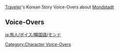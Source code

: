 {{Main|Traveler/Voice-Overs/Korean}}
[[Traveler]]'s Korean Story Voice-Overs about [[Mondstadt]]

==Voice-Overs==
{{VO/Traveler
|language            = ko
|character           = 여행자
|character1          = Aether
|character2          = Lumine
|name                = 여행자
|name1               = 아이테르
|name2               = 루미네
|name3               = 페이몬

|vo_01_01_title      = 풍차에 대해…
|vo_01_01_subtitle   = About the Windmills
|vo_01_01_waypoint   = in the [[City of Mondstadt]]
|vo_01_01_file_male  = VO_{language}{character1}_About the Windmills.ogg
|vo_01_01_file_female= VO_{language}{character2}_About the Windmills.ogg
|vo_01_01_tx         = '''{name3}:''' 몬드엔 풍차가 참 많은 것 같아<br><!--
                    -->'''({name}):''' 몬드성은 수평면 위에 세워진 도시니까, 풍차로 물을 끌어올려야 하기 때문이겠지<br><!--
                    -->'''{name3}:''' 정답! 몬드는 사계절 내내 바람이 불어서 수자원 공급도 엄청 안정적이라구<br><!--
                    -->'''{name3}:''' 그리고 풍차는 소위 「보이는 바람」이야, 풍경은 「들리는 바람」이고<br><!--
                    -->'''{name3}:''' 바람 신의 가호를 비는 마스코트라고 할 수 있어<br><!--
                    -->'''({name}):''' 아~ 페이몬처럼 마스코트였구나<br><!--
                    -->'''{name3}:''' 틀려! 풍차는 나무로 만든 거라 비상식량으로도 못써, 기껏해야 이를 가는 용도라구!<br><!--
                    -->'''({name}):''' 음…<br><!--
                    -->'''({name}):''' 그거 어떻게 받아쳐야 돼?

|vo_01_02_title      = 술집 사장에 대해…
|vo_01_02_subtitle   = About the Tavern Owner
|vo_01_02_waypoint   = in the [[City of Mondstadt]]
|vo_01_02_file_male  = VO_{language}{character1}_About the Tavern Owner.ogg
|vo_01_02_file_female= VO_{language}{character2}_About the Tavern Owner.ogg
|vo_01_02_tx         = '''({name}):''' 있잖아, 술집 사장님한테 팁을 좀 많이 주면 정보를 슬쩍 알려준대<br><!--
                    -->'''{name3}:''' 「천사의 몫」 말하는 거야? 근데 다이루크 어르신은 돈이 엄청 많아 보이던데<br><!--
                    -->'''{name3}:''' 팁을 얼마나 줘야 사장님이 「많다고」 생각할까?<br><!--
                    -->'''({name}):''' 어… 아무래도 내가 헷갈렸나봐<br><!--
                    -->'''({name}):''' 이 소문은 다른 세계에서 들은 걸지도 모르겠다…<br><!--
                    -->'''{name3}:''' 넌 정말 많은 세계에 가봤나 보네

|vo_01_03_title      = 시드르 호수에 대해…
|vo_01_03_subtitle   = About [[Cider Lake]]
|vo_01_03_waypoint   = in the [[City of Mondstadt]]
|vo_01_03_file_male  = VO_{language}{character1}_About Cider Lake.ogg
|vo_01_03_file_female= VO_{language}{character2}_About Cider Lake.ogg
|vo_01_03_tx         = '''{name3}:''' 시드르 호수는 1년 내내 얼어붙지 않아<br><!--
                    -->'''{name3}:''' 몬드 최고의 사과주는 오직 이 호수의 물로만 빚을 수 있지<br><!--
                    -->'''{name3}:''' 호숫물이 엄청 달고 맛있어! 순식간에 두 병도 마실 수 있다구<br><!--
                    -->'''({name}):''' 대단하네<br><!--
                    -->'''{name3}:''' 후훗<br><!--
                    -->'''({name}):''' 페이몬의 작은 체구에 물이 그렇게 많이 들어갔는데…<br><!--
                    -->'''({name}):''' 그런데도 바람 슬라임처럼 터지지 않는다니<br><!--
                    -->'''{name3}:''' 후후, 맛있는 걸 마시는 배는 따로 있지롱<br><!--
                    -->'''({name}):''' 음… 역시 세상은 참 넓구나. 시간을 들여 고민해 봐야 할 것들이 아직 많아…

|vo_01_04_title      = 금서 구역의 책에 대해…
|vo_01_04_subtitle   = About the Library's Restricted Section
|vo_01_04_quest      = Troublesome Work
|vo_01_04_file_male  = VO_{language}{character1}_About the Library's Restricted Section.ogg
|vo_01_04_file_female= VO_{language}{character2}_About the Library's Restricted Section.ogg
|vo_01_04_tx         = '''({name}):''' 리사 씨가 말한 「금서 구역」의 책들 말이야…<br><!--
                    -->'''({name}):''' 대체 어떤 책인지 궁금하지 않아?<br><!--
                    -->'''({name}):''' 설마…<br><!--
                    -->'''({name}):''' 아이들이 봐선 안 되는 책이라도 있는 건가?<br><!--
                    -->'''{name3}:''' 뭐? 《멧돼지 공주》도 금서 구역에 없었는데!<br><!--
                    -->'''{name3}:''' 그것보다 아이들이 더 봐선 안 되는 책이 있단 말이야? 페이몬 궁금해졌어!

|vo_01_05_title      = 노력과 보답에 대해…
|vo_01_05_subtitle   = About Effort and Reward
|vo_01_05_quest      = For a Tomorrow Without Tears
|vo_01_05_file_male  = VO_{language}{character1}_About Effort and Reward.ogg
|vo_01_05_file_female= VO_{language}{character2}_About Effort and Reward.ogg
|vo_01_05_tx         = '''{name3}:''' 몬드에선 열심히 일한다고 항상 보답을 받는 건 아닌가 봐<br><!--
                    -->'''({name}):''' 어째서?<br><!--
                    -->'''{name3}:''' 페보니우스 기사단의 호프만 씨를 봐. 매일 자기 일에 최선을 다하는데…<br><!--
                    -->'''{name3}:''' 늘 한가로워 보이는 케이아가 호프만 씨 상사잖아<br><!--
                    -->'''({name}):''' 음… 그렇지만 가장 고생하는 진 씨는 단장 대행이 됐는걸?<br><!--
                    -->'''{name3}:''' 지, 지위로만 따지자면…<br><!--
                    -->'''{name3}:''' 가장 게으른 벤티가 몬드성의 신이잖아!

|vo_01_06_title      = 고트 호텔에 대해…
|vo_01_06_subtitle   = About the [[Goth Grand Hotel]]
|vo_01_06_waypoint   = in the [[City of Mondstadt]]
|vo_01_06_file_male  = VO_{language}{character1}_About the Goth Grand Hotel.ogg
|vo_01_06_file_female= VO_{language}{character2}_About the Goth Grand Hotel.ogg
|vo_01_06_tx         = '''({name}):''' 고트 호텔에 한 번 묵어보고 싶다…<br><!--
                    -->'''{name3}:''' 나도!<br><!--
                    -->'''{name3}:''' 분명 방이 엄청 크고 깨끗하겠지?<br><!--
                    -->'''({name}):''' 근데 고트 아저씨한테 듣기론 우인단이 묵은 뒤부터 이상한 문제들이 발생하고 있다고 해<br><!--
                    -->'''({name}):''' 번개 치친 술사가 데리고 들어간 치친이 정전기 때문에 먼지를 너무 빨아들여서 엄청 많이 죽었대…<br><!--
                    -->'''({name}):''' 그리고 안개꽃 가루랑 후추를 헷갈렸다든가…<br><!--
                    -->'''({name}):''' 「채무 처리인」이 상대방이 빌린 술값 때문에 싸움까지 했다잖아<br><!--
                    -->'''{name3}:''' …고트 호텔 파이팅!

|vo_01_07_title      = 바람의 흐름에 대해…
|vo_01_07_subtitle   = About the Way the Wind Blows
|vo_01_07_quest      = For a Tomorrow Without Tears
|vo_01_07_file_male  = VO_{language}{character1}_About the Way the Wind Blows.ogg
|vo_01_07_file_female= VO_{language}{character2}_About the Way the Wind Blows.ogg
|vo_01_07_tx         = '''({name}):''' 몬드는 바람의 나라라고 하잖아<br><!--
                    -->'''({name}):''' 근데 아직 이 계절의 바람이 어디서 불어오는 건지 모르겠어<br><!--
                    -->'''{name3}:''' 가서 벤티한테 물어보자<br><!--
                    -->'''({name}):''' 벤티라면 분명 「에헷」 이러면서 대충 넘어갈 게 뻔해…<br><!--
                    -->'''{name3}:''' 그건 그래. 바람의 신이라고 해봤자 그냥 각설이일 뿐인데, 뭘 알겠어…

|vo_01_08_title      = 연금술에 대해…
|vo_01_08_subtitle   = About [[Alchemy]]
|vo_01_08_waypoint   = in the [[City of Mondstadt]]
|vo_01_08_file_male  = VO_{language}{character1}_About Alchemy.ogg
|vo_01_08_file_female= VO_{language}{character2}_About Alchemy.ogg
|vo_01_08_tx         = '''({name}):''' 몬드의 연금 테이블은 길거리에 공개돼 있구나<br><!--
                    -->'''{name3}:''' 맞아, 그게 왜?<br><!--
                    -->'''({name}):''' 전에 갔던 여러 세계에서 연금술은 모두 비밀리에 전해지는 거였거든<br><!--
                    -->'''({name}):''' 연금술이 일상이 된 걸 보면 마치 「위가 세 개인 사람」이 사는 세상을 보는 것 같달까…<br><!--
                    -->'''{name3}:''' 야! 위가 하나만 있는 게 더 이상하지!<br><!--
                    -->'''({name}):''' 음…<br><!--
                    -->'''({name}):''' 그거 진심이야?<br><!--
                    -->'''{name3}:''' 글쎄

|vo_01_09_title      = 티바트에 대해…
|vo_01_09_subtitle   = About [[Teyvat]]
|vo_01_09_quest      = The Outlander Who Caught the Wind
|vo_01_09_file_male  = VO_{language}{character1}_About Teyvat.ogg
|vo_01_09_file_female= VO_{language}{character2}_About Teyvat.ogg
|vo_01_09_tx         = '''({name}):''' 티바트 대륙의 낮과 밤은 엄청 짧은 것 같아<br><!--
                    -->'''({name}):''' 이곳의 밤하늘에도 별이 가득해. 근데 고향에서 봤던 거랑은 달라<br><!--
                    -->'''({name}):''' 티바트인들의 운명도 그들의 별자리와 관련 있는 걸까?<br><!--
                    -->'''{name3}:''' 응? 너도 「별을 읽을」 줄 아는 거야? 대박! 수메르인 외에 그런 지식을 아는 사람은 드물거든<br><!--
                    -->'''{name3}:''' 호기심이 발동했어! 빨리, 내 점 좀 봐줘!<br><!--
                    -->'''({name}):''' 음…<br><!--
                    -->'''({name}):''' 페이몬의 스카프에 있는 밤하늘엔… 별들과 바다의 빛이 흐르고 있어…<br><!--
                    -->'''({name}):''' 별의 궤적이 말하길, 앞으로… 7일 안에…<br><!--
                    -->'''{name3}:''' 7일 안에…?<br><!--
                    -->'''({name}):''' 좋은 일… 혹은 나쁜 일… 혹은 좋지도 않고 나쁘지도 않은 일이 일어날 수 있대…<br><!--
                    -->'''{name3}:''' …바위 슬라임처럼 매가리 없는 이 대답은 뭐야!

|vo_01_10_title      = 「자유」의 신에 대해…
|vo_01_10_subtitle   = About [[Barbatos|the God of Freedom]]
|vo_01_10_quest      = Song of the Dragon and Freedom
|vo_01_10_file_male  = VO_{language}{character1}_About the God of Freedom.ogg
|vo_01_10_file_female= VO_{language}{character2}_About the God of Freedom.ogg
|vo_01_10_tx         = '''({name}):''' 우리가 드발린을 구하고 몬드로 돌아오는 길에…<br><!--
                    -->'''({name}):''' 「7명의 집정관」 중 한 명을 처음으로 봤잖아. 그런 신이었구나…<br><!--
                    -->'''{name3}:''' 응? 우리 벤티를 안 지 엄청 오래되지 않았어?<br><!--
                    -->'''({name}):''' 그러니까… 바람의 신 바르바토스로서의 모습 말이야<br><!--
                    -->'''({name}):''' 음유시인의 몸속에 진짜 신이 숨어 있었다니<br><!--
                    -->'''({name}):''' 「자유의 신에게 명받은 자유도 진정한 자유라 할 수 있을까?」<br><!--
                    -->'''({name}):''' 벤티가 드발린에게 했던 질문의 답을 나도 생각하고 있어…

|vo_01_11_title      = 몬드의 지형에 대해…
|vo_01_11_subtitle   = About Mondstadt's Terrain
|vo_01_11_quest      = For a Tomorrow Without Tears
|vo_01_11_file_male  = VO_{language}{character1}_About Mondstadt's Terrain.ogg
|vo_01_11_file_female= VO_{language}{character2}_About Mondstadt's Terrain.ogg
|vo_01_11_tx         = '''{name3}:''' 몬드의 지형은 대부분 평지와 언덕으로 이루어져 있어<br><!--
                    -->'''{name3}:''' 바르바토스가 천지를 개조할 때 폭풍으로 가파른 절벽과 협만을 깎아서 그런 거래…<br><!--
                    -->'''({name}):''' 근데 빠트린 곳도 있는 것 같네<br><!--
                    -->'''{name3}:''' 음, 예를 들어 별을 따는 절벽?<br><!--
                    -->'''({name}):''' 맞아<br><!--
                    -->'''({name}):''' 이건 마치… 프라모델을 만들 때 노즐을 연마하지 않은 것과 같네<br><!--
                    -->'''{name3}:''' 노즐? 그게 뭐야?

|vo_01_12_title      = 베니 모험단에 대해…
|vo_01_12_subtitle   = About [[Benny's Adventure Team]]
|vo_01_12_waypoint   = in the [[City of Mondstadt]]
|vo_01_12_file_male  = VO_{language}{character1}_About Benny's Adventure Team.ogg
|vo_01_12_file_female= VO_{language}{character2}_About Benny's Adventure Team.ogg
|vo_01_12_tx         = '''{name3}:''' 「베니 모험단」이랑 같이 비경을 탐험하려면 꼭 준비를 단단히 해야 해<br><!--
                    -->'''{name3}:''' 비경은 엄청 위험하니까 출발하기 전에 물자랑 도구들을 검사하는 것도 잊지 말고<br><!--
                    -->'''{name3}:''' 비경 안에서 모험가 길드가 통계한 죽는 법만 해도 463가지가 있다고 들었어…<br><!--
                    -->'''{name3}:''' 베넷 때문에 네가 죽으면 나랑 베넷 모두 평생을 자책하면서 살 거야!<br><!--
                    -->'''({name}):''' …왜 나만 죽는 거야?<br><!--
                    -->'''{name3}:''' 응, 통계에 따르면 난 날 수 있어서 최소 322가지의 죽음을 피할 수 있거든!<br><!--
                    -->'''({name}):''' 갑자기 비경을 탐험하기 싫어지는데…

|vo_01_13_title      = 베넷에 대해…
|vo_01_13_subtitle   = About [[Bennett]]
|vo_01_13_waypoint   = in the [[City of Mondstadt]]
|vo_01_13_file_male  = VO_{language}{character1}_About Bennett.ogg
|vo_01_13_file_female= VO_{language}{character2}_About Bennett.ogg
|vo_01_13_tx         = '''({name}):''' 바바라 팬클럽의 회장인 엘버트 씨는…<br><!--
                    -->'''({name}):''' 성당에 가서 바바라를 한번 보려고 일부러 크고 작은 상처를 낸대<br><!--
                    -->'''{name3}:''' 페보니우스 기사단은 이런 녀석들을 중점적으로 지켜봐야 한다니까<br><!--
                    -->'''({name}):''' 근데 엘버트 씨는… 한 달 동안 베넷이 자신보다 바바라를 더 많이 만난다는 걸 깨달았대<br><!--
                    -->'''({name}):''' 상처를 내는 건 확실히 베넷이 타고났으니까…<br><!--
                    -->'''{name3}:''' 「바바라 귀찮게 하기」 대회야 뭐야!

|vo_01_14_title      = 아이돌에 대해…
|vo_01_14_subtitle   = About the [[Barbara|"Idol"]]
|vo_01_14_quest      = Song of the Dragon and Freedom
|vo_01_14_file_male  = VO_{language}{character1}_About the Idol.ogg
|vo_01_14_file_female= VO_{language}{character2}_About the Idol.ogg
|vo_01_14_tx         = '''{name3}:''' 바바라는 정말 인기가 많네<br><!--
                    -->'''({name}):''' 몬드의 아이돌이니까<br><!--
                    -->'''{name3}:''' 항상 궁금했던 건데… 「아이돌」이 대체 뭐야?<br><!--
                    -->'''({name}):''' 하나의 직업이야. 귀여우면 모두의 사랑을 받을 수 있고 모라도 많이 벌 수 있어<br><!--
                    -->'''{name3}:''' 마스코트랑 비슷하네<br><!--
                    -->'''({name}):''' 음… 그렇다고 할 수도 있지…

|vo_01_15_title      = 자매 관계에 대해…
|vo_01_15_subtitle   = About Being Sisters
|vo_01_15_quest      = The Outlander Who Caught the Wind
|vo_01_15_file_male  = VO_{language}{character1}_About Being Sisters.ogg
|vo_01_15_file_female= VO_{language}{character2}_About Being Sisters.ogg
|vo_01_15_tx         = '''({name}):''' 리사 씨랑 엠버는 자매 같아<br><!--
                    -->'''{name3}:''' 엥, 왜?<br><!--
                    -->'''({name}):''' 엠버는 리사 씨의 심부름을 자주 뛰잖아. 언니가 게으름 피우려고 동생한테 심부름을 시키는 건 아주 흔한 일이거든…<br><!--
                    -->'''({name}):''' 나랑 {{MC|동생은|오빠는}} 동갑이라 항상 가위바위보로 정하지만<br><!--
                    -->'''{name3}:''' 우와! 그럼 넌 내 동생이네!<br><!--
                    -->'''({name}):''' 어째서?<br><!--
                    -->'''{name3}:''' 난 날 수 있잖아. 실제로 「심부름을 뛰는 건」 너뿐이니까!<br><!--
                    -->'''({name}):''' 응?

|vo_01_16_title      = 케이아의 안대에 대해…
|vo_01_16_subtitle   = About [[Kaeya]]'s Eye Patch
|vo_01_16_quest      = The Outlander Who Caught the Wind
|vo_01_16_file_male  = VO_{language}{character1}_About Kaeya's Eye Patch.ogg
|vo_01_16_file_female= VO_{language}{character2}_About Kaeya's Eye Patch.ogg
|vo_01_16_tx         = '''({name}):''' 페이몬, 케이아 씨 안대 뒤쪽의 모습 본 적 있어?<br><!--
                    -->'''{name3}:''' 아니 없는데<br><!--
                    -->'''({name}):''' 그러고 보니 케이아 씨는 일 년 내내 안대를 끼고 다니는 것 같아…<br><!--
                    -->'''{name3}:''' 흠흠, 똑똑한 페이몬은 왜인지 알겠어!<br><!--
                    -->'''({name}):''' 응?<br><!--
                    -->'''{name3}:''' 분명 엄청난 비밀을 숨기려는 걸 거야!<br><!--
                    -->'''({name}):''' 엄청난 비밀?<br><!--
                    -->'''{name3}:''' 케이아는 주로 밖에서 많이 일하잖아<br><!--
                    -->'''{name3}:''' 그러니까 안대 밑의 피부는 분명 다른 곳보다 하얗겠지?<br><!--
                    -->'''({name}):''' 그럼 만약 안대를 벗는다면…<br><!--
                    -->'''{name3}:''' 분명 모두한테 놀림 받을 거야! 그리고 엄청 이상한 별명도 얻겠지!<br><!--
                    -->'''{name3}:''' 예를 들면&mdash;&mdash;「얼룩 고양이」!<br><!--
                    -->'''({name}):''' 음, 아직 안대를 벗지도 않았는데도 이상한 별명을 얻었네…

|vo_01_17_title      = 다이루크와 케이아에 대해…
|vo_01_17_subtitle   = About [[Kaeya]] and [[Diluc]]
|vo_01_17_quest      = Darknight Hero's Alibi
|vo_01_17_file_male  = VO_{language}{character1}_About Kaeya and Diluc.ogg
|vo_01_17_file_female= VO_{language}{character2}_About Kaeya and Diluc.ogg
|vo_01_17_tx         = '''{name3}:''' 이상해…<br><!--
                    -->'''({name}):''' 왜 그래?<br><!--
                    -->'''{name3}:''' 다이루크랑 케이아는 그렇게 비슷한데 왜 사이가 나쁜 걸까?<br><!--
                    -->'''({name}):''' 어디가 비슷한데?<br><!--
                    -->'''{name3}:''' 케이아는… 음흉한 술수를 대놓고 부리는 타입이고<br><!--
                    -->'''{name3}:''' 다이루크는… 정당한 일을 몰래 하는 타입이잖아<br><!--
                    -->'''{name3}:''' 어때 비슷하지?<br><!--
                    -->'''({name}):''' 도저히 어디가 비슷한 건지 모르겠는데

|vo_01_18_title      = 전투력 단위에 대해…
|vo_01_18_subtitle   = About Measuring Fighting Strength
|vo_01_18_quest      = True Treasure
|vo_01_18_file_male  = VO_{language}{character1}_About Measuring Fighting Strength.ogg
|vo_01_18_file_female= VO_{language}{character2}_About Measuring Fighting Strength.ogg
|vo_01_18_tx         = '''({name}):''' 만약 츄츄족 혼자서 멧돼지 3마리를 잡을 수 있다면…<br><!--
                    -->'''({name}):''' 진 단장님과 다이루크 어르신은 각각 츄츄족 몇 마리의 전투력을 가지고 있을까?<br><!--
                    -->'''{name3}:''' 몬드성에서 사람들이 말하는 걸 들어보면 진 단장이 제일 강하다는 걸 알 수 있어<br><!--
                    -->'''({name}):''' 근데 다이루크 씨가 먼저 공격한다면 진 단장님도 어쩔 수 없을 것 같은데<br><!--
                    -->'''{name3}:''' 진 단장이라면 분명 괜찮을 거야<br><!--
                    -->'''({name}):''' 불가능할걸<br><!--
                    -->'''{name3}:''' 진 단장의 원소폭발이 얼마나 센데!<br><!--
                    -->'''({name}):''' 하지만 그 「영역」은 오히려 다이루크 어르신을 더 강하게 만들어 주잖아<br><!--
                    -->'''{name3}:''' 진 단장은 신의 눈 없이도 다이루크 어르신을 이길 수 있어!<br><!--
                    -->'''({name}):''' 다이루크 어르신은 「초보자 대검」만으로도…<br><!--
                    -->'''{name3}:''' 휴…<br><!--
                    -->'''({name}):''' 음…<br><!--
                    -->'''({name}):''' 우리 진짜 유치하다<br><!--
                    -->'''({name}):''' 두 분 다 몬드를 위해 싸우는 사람들인데 서로 싸울 리가 없잖아<br><!--
                    -->'''{name3}:''' 그러니까 츄츄족으로 전투력을 측정해야지<br><!--
                    -->'''{name3}:''' 참고로 페이몬 5명이서 멧돼지 1마리를 상대할 수 있어

|vo_01_19_title      = 레이저에 대해…
|vo_01_19_subtitle   = About [[Razor]]
|vo_01_19_quest      = The Meaning of Lupical
|vo_01_19_file_male  = VO_{language}{character1}_About Razor.ogg
|vo_01_19_file_female= VO_{language}{character2}_About Razor.ogg
|vo_01_19_tx         = '''{name3}:''' ({name}), 붓이 뭔지 알아?<br><!--
                    -->'''({name}):''' 동물의 털로 만든 펜 아냐?<br><!--
                    -->'''{name3}:''' 정답이야! 좋은 붓은 리월 상인한테 비싸게 팔 수 있대!<br><!--
                    -->'''({name}):''' 그러니까 페이몬도 붓을 만들고 싶다고?<br><!--
                    -->'''{name3}:''' 응! 근데 야생 늑대들은 너무 사나우니까 레이저의 털을 뽑아서 만들자!<br><!--
                    -->'''{name3}:''' 레이저는 털이 보송보송하니까 분명 좋은 낭호필을 만들 수 있을 거야! 그럼 우린 부자가 되는 거라구!<br><!--
                    -->'''({name}):''' 그럼 붓에 전기가 들어 있어서 못 쓰지 않을까?<br><!--
                    -->'''({name}):''' 게다가 레이저는 늑대가 아니잖아, 낭호필은 늑대털로 만든 것도 아니고…<br><!--
                    -->'''{name3}:''' 뭐&mdash;&mdash;그럼 왜 낭호필이라고 부르는 거야!<br><!--
                    -->'''({name}):''' 시드르 호수에도 술이 없잖아<br><!--
                    -->'''{name3}:''' 아&mdash;&mdash;그건 그렇네!

|vo_01_20_title      = 클레에 대해…
|vo_01_20_subtitle   = About [[Klee]]
|vo_01_20_quest      = True Treasure
|vo_01_20_file_male  = VO_{language}{character1}_About Klee.ogg
|vo_01_20_file_female= VO_{language}{character2}_About Klee.ogg
|vo_01_20_tx         = '''{name3}:''' 클레는 참 재밌는 아이야<br><!--
                    -->'''{name3}:''' 기사단의 모두한테 사랑받고 있으니 기사단의 마스코트라고 해도 과언이 아니겠지<br><!--
                    -->'''({name}):''' 페이몬이랑 클레라… 누가 더 위일까?<br><!--
                    -->'''({name}):''' 아, 페이몬은 마스코트가 아니지, 페이몬은…<br><!--
                    -->'''{name3}:''' 흥! 딱 봐도 무슨 말인지 알겠네, 너무 많이 해서 하나도 재미없거든

|vo_01_21_title      = 전설 속의 만능 메이드에 대해…
|vo_01_21_subtitle   = About the "[[Noelle|Wondermaid]]"
|vo_01_21_waypoint   = in the [[City of Mondstadt]]
|vo_01_21_file_male  = VO_{language}{character1}_About the Wondermaid.ogg
|vo_01_21_file_female= VO_{language}{character2}_About the Wondermaid.ogg
|vo_01_21_tx         = '''{name3}:''' 생활 팁을 알려주는 시간이 왔지롱!<br><!--
                    -->'''({name}):''' 생활 팁?<br><!--
                    -->'''{name3}:''' 몬드에서 아무리 고쳐도 안 고쳐지고 아무리 씻어도 깨끗해지지 않는 게 있다면…<br><!--
                    -->'''{name3}:''' 스스로 해결할 수 없을 때, 하늘에 대고 이렇게 외쳐봐<br><!--
                    -->'''{name3}:''' 「노~~엘~~!」<br><!--
                    -->'''{name3}:''' 그럼 모든 고민거리가 해결될 거야!<br><!--
                    -->'''({name}):''' 이게 몬드 사람들의 생활 팁인가? 굉장해, 또 새로운 걸 배웠어…

|vo_01_22_title      = 피슬에 대해…
|vo_01_22_subtitle   = About [[Fischl]]
|vo_01_22_quest      = For a Tomorrow Without Tears
|vo_01_22_file_male  = VO_{language}{character1}_About Fischl.ogg
|vo_01_22_file_female= VO_{language}{character2}_About Fischl.ogg
|vo_01_22_tx         = '''{name3}:''' 피슬은 뭔가 좀 남다른 것 같아<br><!--
                    -->'''({name}):''' 어떤 점이?<br><!--
                    -->'''{name3}:''' 음… 예를 들면 말하는 까마귀랑 같이 다니는 거 말이야<br><!--
                    -->'''({name}):''' 내가 페이몬이랑 같이 다니는 거랑 비슷한 거 아냐?<br><!--
                    -->'''({name}):''' 그래도 오즈는 피슬의 통역이라도 돼주는데, 페이몬은… 음…<br><!--
                    -->'''{name3}:''' 뭐라고?! 난 까마귀보다 훨씬 더 대단하거든!<br><!--
                    -->'''({name}):''' 어떤 점이?<br><!--
                    -->'''{name3}:''' 어… 음… 나… 난 날개를 쓰지 않아도 날 수 있어!

|vo_01_23_title      = 애완동물에 대해…
|vo_01_23_subtitle   = About Pets
|vo_01_23_quest      = For a Tomorrow Without Tears
|vo_01_23_file_male  = VO_{language}{character1}_About Pets.ogg
|vo_01_23_file_female= VO_{language}{character2}_About Pets.ogg
|vo_01_23_tx         = '''({name}):''' 피슬은 자기를 「이세계의 손님」이라고 하잖아…<br><!--
                    -->'''({name}):''' 그 점은 나랑 같아, 게다가 둘 다 애완동물이 있고<br><!--
                    -->'''{name3}:''' 애완동물? 아니 틀려…<br><!--
                    -->'''({name}):''' 피슬의 까마귀 「오즈」는 생긴 것도 멋있고, 예의 바르지…<br><!--
                    -->'''({name}):''' 게다가 더 중요한 건 정찰도 하고 싸움도 잘해서 엄청 든든하다는 거야<br><!--
                    -->'''({name}):''' 피슬이랑 얘기해서 몇 주만 바꿔도 재밌을 것 같은데?<br><!--
                    -->'''{name3}:''' 내 의견은 묻지도 않는 거야?

|vo_01_24_title      = 비행에 대해…
|vo_01_24_subtitle   = About Flying
|vo_01_24_quest      = The Outlander Who Caught the Wind
|vo_01_24_file_male  = VO_{language}{character1}_About Flying.ogg
|vo_01_24_file_female= VO_{language}{character2}_About Flying.ogg
|vo_01_24_tx         = '''{name3}:''' ({name}), 페이몬이 비행하는 법을 알려줄게!<br><!--
                    -->'''{name3}:''' 간다~ 3, 2, 1!<br><!--
                    -->'''({name}):''' 어, 사라졌네<br><!--
                    -->'''({name}):''' 휴, 피곤하니까 일단 여기서 좀 쉬어야겠다…<br><!--
                    -->'''({name}):''' 내 마음만은 너랑 함께 날고 있다는 걸 알아줘… 응…

|vo_01_25_title      = 슬라임에 대해…
|vo_01_25_subtitle   = About [[Slimes]]
|vo_01_25_quest      = The Outlander Who Caught the Wind
|vo_01_25_file_male  = VO_{language}{character1}_About Slimes.ogg
|vo_01_25_file_female= VO_{language}{character2}_About Slimes.ogg
|vo_01_25_tx         = '''{name3}:''' ({name}), 네가 제일 좋아하는 슬라임은 뭐야?<br><!--
                    -->'''({name} - {name1}):''' 얼음 슬라임. 가까이 가면 냉기를 느낄 수 있으니까 여름에 필요할 거 같아.<br><!--
                    -->'''({name} - {name2}):''' 얼음 슬라임. 가까이 가면 냉기를 느낄 수 있으니까 여름에 필요할 거 같아.<br><!--
                    -->'''{name3}:''' 실용적인 관점으로 보다니, 역시 여행자야<br><!--
                    -->'''({name}):''' 페이몬은?<br><!--
                    -->'''{name3}:''' 난 다 좋아! 다 맛있잖아!<br><!--
                    -->'''({name}):''' 맛있다니…<br><!--
                    -->'''{name3}:''' 슬라임을 빙글빙글 쉐킷쉐킷 하면 「페이몬 특제 음료」 완성이야!<br><!--
                    -->'''({name}):''' 그, 그래…<br><!--
                    -->'''({name}):''' 그럼 페이몬을 비상식량 랭킹에서 아래로 한 순위 미뤄줄게<br><!--
                    -->'''{name3}:''' 그런 순위 안에 들고 싶지 않거든!

|vo_01_26_title      = 츄츄족에 대해…
|vo_01_26_subtitle   = About [[Hilichurls]]
|vo_01_26_quest      = The Outlander Who Caught the Wind
|vo_01_26_file_male  = VO_{language}{character1}_About Hilichurls.ogg
|vo_01_26_file_female= VO_{language}{character2}_About Hilichurls.ogg
|vo_01_26_tx         = '''({name}):''' 우리, 츄츄족을 너무 막 대하는 거 같지 않아?<br><!--
                    -->'''{name3}:''' 맞아… 우리 가끔 벌집을 한 번 쑤셔야만 직성이 풀리는 어린애 같다니까?<br><!--
                    -->'''({name}):''' 음… 정말 「한 번 쑤시기」만 한다고?

|vo_01_27_title      = 「잠만족」에 대해…
|vo_01_27_subtitle   = About the Sleepers
|vo_01_27_waypoint   = at [[Dadaupa Gorge]], [[Mondstadt]]
|vo_01_27_file_male  = VO_{language}{character1}_About the Sleepers.ogg
|vo_01_27_file_female= VO_{language}{character2}_About the Sleepers.ogg
|vo_01_27_tx         = '''({name}):''' 「잠만족」… 츄츄족 부족의 이름은 정말 이상해<br><!--
                    -->'''{name3}:''' 잠만족의 츄츄족은 남은 시간을 전부 잠자는 데 쓴대<br><!--
                    -->'''{name3}:''' 그 녀석들의 동물 가죽 침상은 엄청 푹신하다던데, 너 한번 써보고 싶지 않아?<br><!--
                    -->'''({name}):''' 페이몬은 안 써보고 싶어?<br><!--
                    -->'''{name3}:''' 난 하늘에 떠서 잘 수 있지롱! 공기는 제일 폭신한 침대니까! 헤헤헤, 부럽지?<br><!--
                    -->'''({name}):''' …살짝

|vo_01_28_title      = 「미티족」에 대해…
|vo_01_28_subtitle   = About the Meaties
|vo_01_28_waypoint   = at [[Dadaupa Gorge]], [[Mondstadt]]
|vo_01_28_file_male  = VO_{language}{character1}_About the Meaties.ogg
|vo_01_28_file_female= VO_{language}{character2}_About the Meaties.ogg
|vo_01_28_tx         = '''({name}):''' 「미티족」… 츄츄족 부족의 이름은 정말 이상해<br><!--
                    -->'''{name3}:''' 미티족의 츄츄족은 정기적으로 제사를 지내. 미티족의 제단은 엄청 장관이야<br><!--
                    -->'''({name}):''' 무슨 제사를 지내는 거야?<br><!--
                    -->'''{name3}:''' 「매일 고기를 먹게 해주세요」！ 최고의 소원이지?<br><!--
                    -->'''({name}):''' …예상했던 대로네

|vo_01_29_title      = 「검은 태양 부족」에 대해…
|vo_01_29_subtitle   = About the Eclipse Tribe
|vo_01_29_waypoint   = at [[Dadaupa Gorge]], [[Mondstadt]]
|vo_01_29_file_male  = VO_{language}{character1}_About the Eclipse Tribe.ogg
|vo_01_29_file_female= VO_{language}{character2}_About the Eclipse Tribe.ogg
|vo_01_29_tx         = '''({name}):''' 「검은 태양 부족」… 츄츄족에도 정상적인 부족 이름이 있긴 하구나<br><!--
                    -->'''{name3}:''' 「검은 태양 부족」의 츄츄족은 아주 신비로워<br><!--
                    -->'''{name3}:''' 그 부족의 츄츄족은 모두 「검은 태양 표식」이라 불리는 그림을 그릴 줄 알아<br><!--
                    -->'''{name3}:''' 근데 검은 태양 부족의 대샤먼만이 그 표식의 숨겨진 뜻을 알고 있대…<br><!--
                    -->'''({name}):''' 검은색… 태양…<br><!--
                    -->'''{name3}:''' 응? ({name}), 응? 방금 뭐라고 했어?<br><!--
                    -->'''({name}):''' 아, 오늘 저녁에 무슨 고기로 국을 끓일지 물어봤어<br><!--
                    -->'''{name3}:''' 갑자기 웬 고기? 네가 무슨 「미티족」 츄츄족이야?&mdash;&mdash;난 멧돼지 고기! 히힛!

|vo_01_30_title      = 보물에 대해…
|vo_01_30_subtitle   = About Riches
|vo_01_30_quest      = The Outlander Who Caught the Wind
|vo_01_30_file_male  = VO_{language}{character1}_About Riches.ogg
|vo_01_30_file_female= VO_{language}{character2}_About Riches.ogg
|vo_01_30_tx         = '''{name3}:''' 페이몬 몸이 안 좋아…<br><!--
                    -->'''({name}):''' 왜그래?<br><!--
                    -->'''{name3}:''' 내 손으로 보물상자를 못 연지 너무 오래됐어… 계속 이렇게 가다간…<br><!--
                    -->'''({name}):''' 이렇게 가다간 언젠가 1모라가 올려진 함정에 빠지겠지<br><!--
                    -->'''{name3}:''' 야&mdash;&mdash;페이몬은 날 수 있어서 그런 함정에 안 빠지거든

|vo_01_31_title      = 살이 찌는 것에 대해…
|vo_01_31_subtitle   = About Weight Gain
|vo_01_31_quest      = The Outlander Who Caught the Wind
|vo_01_31_file_male  = VO_{language}{character1}_About Weight Gain.ogg
|vo_01_31_file_female= VO_{language}{character2}_About Weight Gain.ogg
|vo_01_31_tx         = '''{name3}:''' 으아아아! 요즘 여행하면서 맛있는 걸 너무 많이 먹었어<br><!--
                    -->'''{name3}:''' 맛있는 것만 먹으면 여행의 피로가 전부 날아가!<br><!--
                    -->'''({name}):''' 음… 살쪄도 날 수 있는 거야?<br><!--
                    -->'''{name3}:''' 흥! 그럴리 없거든! 난 아무리 먹어도 살 안찌는 체질이거든!<br><!--
                    -->'''({name}):''' 음….<br><!--
                    -->'''{name3}:''' 그래서 맛있는 거 더 많이 먹을 거야!<br><!--
                    -->'''({name}):''' 먹어도 살이 안 찌면 비상식량으로선 탈락 아냐?<br><!--
                    -->'''{name3}:''' 야&mdash;&mdash;너 설마 다른 비상식량 가지고 있는 거 아냐?

|vo_01_32_title      = 고양이파와 강아지파에 대해…
|vo_01_32_subtitle   = About Cat People and Dog People
|vo_01_32_quest      = The Outlander Who Caught the Wind
|vo_01_32_file_male  = VO_{language}{character1}_About Cat People and Dog People.ogg
|vo_01_32_file_female= VO_{language}{character2}_About Cat People and Dog People.ogg
|vo_01_32_tx         = '''{name3}:''' 넌 고양이가 좋아 강아지가 좋아?<br><!--
                    -->'''({name}):''' 난 페이몬이 좋아!<br><!--
                    -->'''{name3}:''' 으앗! 그건 반칙이잖아…<br><!--
                    -->'''{name3}:''' 엥? 아니지! 페이몬은 애완동물이 아니거든!

|vo_01_33_title      = 가위바위보에 대해…
|vo_01_33_subtitle   = About Rock, Paper, Scissors
|vo_01_33_quest      = The Outlander Who Caught the Wind
|vo_01_33_file_male  = VO_{language}{character1}_About Rock, Paper, Scissors.ogg
|vo_01_33_file_female= VO_{language}{character2}_About Rock, Paper, Scissors.ogg
|vo_01_33_tx         = '''{name3}:''' 지금 당장 맛있는 걸 먹고 싶어! 근데 움직이기는 싫은데…<br><!--
                    -->'''({name}):''' 누가 가서 사올지 가위바위보로 정하는 건 어때?<br><!--
                    -->'''{name3}:''' 콜!<br><!--
                    -->'''({name}):''' 그럼, 가위바위보&mdash;&mdash;<br><!--
                    -->'''{name3}:''' 「초특급 울트라 페이몬 허리케인」!<br><!--
                    -->'''({name}):''' …엥?

|vo_01_34_title      = 쉬는 방식에 대해…
|vo_01_34_subtitle   = About Relaxing
|vo_01_34_quest      = The Outlander Who Caught the Wind
|vo_01_34_file_male  = VO_{language}{character1}_About Relaxing.ogg
|vo_01_34_file_female= VO_{language}{character2}_About Relaxing.ogg
|vo_01_34_tx         = '''{name3}:''' 요즘 너무 힘들어…뭐하면서 쉬는 게 좋을까?<br><!--
                    -->'''({name}):''' 잠자기?<br><!--
                    -->'''{name3}:''' 자는 건 재미없어. 다른 거!<br><!--
                    -->'''({name}):''' 독서?<br><!--
                    -->'''{name3}:''' 책 읽으면 현기증 난단 말이야! 다른 거!<br><!--
                    -->'''({name}):''' 친구랑 수다 떠는 건?<br><!--
                    -->'''{name3}:''' …음<br><!--
                    -->'''{name3}:''' 근데 우린 지금 머리 써야 되는 이야길 하고 있잖아<br><!--
                    -->'''{name3}:''' 머리를 안 쓰면 훨씬 더 편해지겠지<br><!--
                    -->'''({name}):''' 훗날 티바트 철학사에서 유명해질 「페이몬 페러독스」는 이렇게 탄생했다

|vo_01_35_title      = 돈을 숨기는 것에 대해…
|vo_01_35_subtitle   = About Saving Money
|vo_01_35_quest      = For a Tomorrow Without Tears
|vo_01_35_file_male  = VO_{language}{character1}_About Saving Money.ogg
|vo_01_35_file_female= VO_{language}{character2}_About Saving Money.ogg
|vo_01_35_tx         = '''{name3}:''' 「보물 사냥 족제비」의 가방 속에 모라가 잔뜩 숨겨져 있잖아!<br><!--
                    -->'''({name}):''' 응. 족제비는 태생적으로 반짝이는 물건을 수집하는 걸 좋아하니까<br><!--
                    -->'''{name3}:''' 최초의 「보물 사냥 족제비는 「보물 사냥단」 과 관련 있다던데…<br><!--
                    -->'''{name3}:''' 아! 그러고 보니 까마귀도 반짝이는 물건을 모으는 걸 좋아하잖아<br><!--
                    -->'''{name3}:''' 오즈도 피슬 몰래 모라를 가득 숨겨 놓은 건 아니겠지?<br><!--
                    -->'''({name}):''' 그렇다면 페이몬도…<br><!--
                    -->'''({name}):''' 페이몬…<br><!--
                    -->'''{name3}:''' 으아! 가까이 오지 마! 난 절대로 신발 밑에 모라를 숨기지 않았다구!

|vo_01_36_title      = 모험담에 대해…
|vo_01_36_subtitle   = About Adventure Stories
|vo_01_36_quest      = Song of the Dragon and Freedom
|vo_01_36_file_male  = VO_{language}{character1}_About Adventure Stories.ogg
|vo_01_36_file_female= VO_{language}{character2}_About Adventure Stories.ogg
|vo_01_36_tx         = '''({name}):''' 페이몬 《소녀 베라의 우울》 읽어본 적 있어?<br><!--
                    -->'''{name3}:''' 어디서 들어 본 것 같은데!<br><!--
                    -->'''({name}):''' 그 책 인기가 엄청 많아서 작가가 떼돈을 벌었데….<br><!--
                    -->'''{name3}:''' 에휴, 나도 모라 많이 벌고 싶다<br><!--
                    -->'''{name3}:''' 음… 결정했어! 나도 모험 스토리를 쓸 거야!<br><!--
                    -->'''({name}):''' 페이몬의 모험 스토리?<br><!--
                    -->'''{name3}:''' 맞아! 용감한 여행자가 마룡을 처치하고 세계를 구한….<br><!--
                    -->'''{name3}:''' 듬직한 동료와 함께 허니캐럿그릴 10인분을 먹어 치웠다는 이야기지!<br><!--
                    -->'''({name}):''' 10인분?<br><!--
                    -->'''{name3}:''' 응! 결말이 완벽해야 사람들이 읽으니까!<br><!--
                    -->'''{name3}:''' 좋았어! 제목은 《소녀 페이몬의 즐거움》이야.<br><!--
                    -->'''({name}):''' 응?

|vo_01_37_title      = 악몽에 대해…
|vo_01_37_subtitle   = About Nightmares
|vo_01_37_quest      = For a Tomorrow Without Tears
|vo_01_37_file_male  = VO_{language}{character1}_About Nightmares.ogg
|vo_01_37_file_female= VO_{language}{character2}_About Nightmares.ogg
|vo_01_37_tx         = '''{name3}:''' ({name}), 엄청 무시무시한 악몽 꿔본 적 있어?<br><!--
                    -->'''({name} - {name1}):''' 응, 내가 끝도 없는 어둠 속으로 떨어지는데….<br><!--
                    -->'''({name} - {name1}):''' 바람의 날개를 착용하지 않았던 꿈을 꾼 적 있어….<br><!--
                    -->'''({name} - {name2}):''' 응, 내가 끝없는 어둠 속으로 떨어지는데…<br><!--
                    -->'''({name} - {name2}):''' 바람의 날개를 착용하지 않았던 꿈을 꾼 적 있어…<br><!--
                    -->'''{name3}:''' 와….<br><!--
                    -->'''({name}):''' 그리고 여동생이 뒤도 돌아보지 않고 계속 앞으로 걸어가는데 내가 아무리 쫓아가도 따라잡지 못했던 꿈도 꾼 적 있어<br><!--
                    -->'''({name}):''' …여동생이 나보고 「너무 늦게 왔어」라고 말했어….<br><!--
                    -->'''{name3}:''' 어…<br><!--
                    -->'''{name3}:''' 나랑 다르네<br><!--
                    -->'''{name3}:''' 내가 꿨던 악몽 중에 가장 무서웠던 건 엄청 거대한 슬라임한테 잡아먹힌 꿈이야

|vo_01_38_title      = 「선령」에 대해…
|vo_01_38_subtitle   = About [[Seelie]]
|vo_01_38_quest      = The Outlander Who Caught the Wind
|vo_01_38_file_male  = VO_{language}{character1}_About Seelie.ogg
|vo_01_38_file_female= VO_{language}{character2}_About Seelie.ogg
|vo_01_38_tx         = '''({name}):''' 보물을 쫓는 「선령」은 어디서 온 걸까?<br><!--
                    -->'''{name3}:''' 땅속에서 나왔거나 나무 위에서 떨어진 거 아닐까?<br><!--
                    -->'''{name3}:''' 어디서 온 건진 모르겠지만 「선령」이 있으면 좋은 물건이 있다는 거지!<br><!--
                    -->'''({name}):''' 근데… 정작 선령이 보물을 만질 때 슬퍼 보이는 건 왜일까?<br><!--
                    -->'''{name3}:''' 응?<br><!--
                    -->'''({name}):''' 아무것도 아니야. 내가 착각했나 봐<br><!--
                    -->'''{name3}:''' 음…보관료는 안 받을 테니까, 보물상자가 필요 없으면 전부 페이몬한테 맡겨!

|vo_01_39_title      = 가장 인상 깊은 사람에 대해…
|vo_01_39_subtitle   = About Someone Unforgettable
|vo_01_39_quest      = The Outlander Who Caught the Wind
|vo_01_39_file_male  = VO_{language}{character1}_About Someone Unforgettable.ogg
|vo_01_39_file_female= VO_{language}{character2}_About Someone Unforgettable.ogg
|vo_01_39_tx         = '''{name3}:''' 최근 여행 중에 기억 나는 사람 있어?<br><!--
                    -->'''{name3}:''' 난 사라<br><!--
                    -->'''({name}):''' 난 티미<br><!--
                    -->'''{name3}:''' 엥! 왜?<br><!--
                    -->'''({name}):''' 요즘 달콤달콤 닭고기 스튜를 먹을 때마다 티미의 얼굴이 생각나서…입맛이 떨어져

|vo_01_40_title      = 언어에 대해…
|vo_01_40_subtitle   = About Language
|vo_01_40_quest      = The Outlander Who Caught the Wind
|vo_01_40_file_male  = VO_{language}{character1}_About Language.ogg
|vo_01_40_file_female= VO_{language}{character2}_About Language.ogg
|vo_01_40_tx         = '''{name3}:''' 넌 새로운 걸 정말 빨리 배우네<br><!--
                    -->'''{name3}:''' 이렇게 짧은 시간 동안 티바트 언어를 마스터하다니!<br><!--
                    -->'''({name}):''' 페이몬이 잘 가르쳐준 덕분이지<br><!--
                    -->'''{name3}:''' 이히힛…<br><!--
                    -->'''({name}):''' 나중엔… 이상한 별명을 짓는 센스도 늘겠지?

|vo_01_41_title      = 페이몬의 종에 대해…
|vo_01_41_subtitle   = About [[Paimon]]'s Species
|vo_01_41_quest      = The Outlander Who Caught the Wind
|vo_01_41_file_male  = VO_{language}{character1}_About Paimon's Species.ogg
|vo_01_41_file_female= VO_{language}{character2}_About Paimon's Species.ogg
|vo_01_41_tx         = '''({name}):''' 어떤 몬스터가 가장 기억에 남아?<br><!--
                    -->'''{name3}:''' 몬스터? 음…유적 가디언?<br><!--
                    -->'''({name}):''' 유적 가디언도 몬스터야? 「기계장치」 아닐까?<br><!--
                    -->'''{name3}:''' 사람을 귀찮게 하고 처치해야 하는 녀석들은 전부 다 「몬스터」야<br><!--
                    -->'''{name3}:''' 사냥하면서 잡은 건 전부 「사냥감」인 것처럼 말이야<br><!--
                    -->'''({name}):''' 그렇구나…드디어 페이몬이 어떤 생물인지 감이 잡혔어<br><!--
                    -->'''{name3}:''' 엥? 뭔데 뭔데?<br><!--
                    -->'''({name}):''' 페이몬은 낚시하다가 낚아올린 거니까…「어류」야<br><!--
                    -->'''{name3}:''' 응?

|vo_01_42_title      = 무기를 거두는 방법에 대해…
|vo_01_42_subtitle   = About Storing Weapons
|vo_01_42_quest      = The Outlander Who Caught the Wind
|vo_01_42_file_male  = VO_{language}{character1}_About Storing Weapons.ogg
|vo_01_42_file_female= VO_{language}{character2}_About Storing Weapons.ogg
|vo_01_42_tx         = '''{name3}:''' 그거 한 번만 더 보여주면 안 돼? 그거 있잖아!<br><!--
                    -->'''({name}):''' 어떤 거?<br><!--
                    -->'''{name3}:''' 그 왜… 「슝」하면 무기가 사라졌다가 갑자기 등 뒤에 나타나는 그거!<br><!--
                    -->'''({name}):''' 그거? 이미 많이 봤던 거잖아<br><!--
                    -->'''{name3}:''' 근데 아직도 무슨 원리인지 모르겠어. 설명 좀 해주라~<br><!--
                    -->'''({name}):''' 그럼 페이몬이 항상 내 옆에 갑자기 나타났다가 사라지는 그건 어떻게 한 거야<br><!--
                    -->'''{name3}:''' 음…그건 페이몬이 태어났을 때부터 할 줄 알았던 거라 어떻게 설명해야 할지 모르겠어…<br><!--
                    -->'''({name}):''' 응. 무기를 거두는 것도 아마 같은 원리일 거야<br><!--
                    -->'''({name}):''' 역시 친구는 서로 닮아가나 봐

|vo_01_43_title      = 보물상자에 대해…
|vo_01_43_subtitle   = About [[Chests]]
|vo_01_43_quest      = The Outlander Who Caught the Wind
|vo_01_43_file_male  = VO_{language}{character1}_About Chests.ogg
|vo_01_43_file_female= VO_{language}{character2}_About Chests.ogg
|vo_01_43_tx         = '''{name3}:''' ({name}), 「보물상자」에 대해 어떻게 생각해?<br><!--
                    -->'''({name}):''' 난 그것들이 전부 과거의 위대한 여행자들이 남긴 흔적이라고 믿어<br><!--
                    -->'''({name}):''' 매번 상자를 열어 안에 있는 걸 볼 때마다 옛사람들의 마음이 느껴지거든…<br><!--
                    -->'''{name3}:''' 모험 경험치가 증가했어!

|vo_01_44_title      = 눈에 대해…
|vo_01_44_subtitle   = About Eyes
|vo_01_44_quest      = Secret Pirate Treasure
|vo_01_44_file_male  = VO_{language}{character1}_About Eyes.ogg
|vo_01_44_file_female= VO_{language}{character2}_About Eyes.ogg
|vo_01_44_tx         = '''{name3}:''' 내 눈을 바라봐!<br><!--
                    -->'''({name}):''' 뭐야?<br><!--
                    -->'''{name3}:''' 사람의 눈은 자기 자신을 대신한다고 케이아가 그랬거든<br><!--
                    -->'''{name3}:''' 눈만 봐도 그 사람이 하는 말이 진실인지 거짓인지 알 수 있대<br><!--
                    -->'''({name}):''' 음…<br><!--
                    -->'''{name3}:''' 난 어부 토스트가 좋아!<br><!--
                    -->'''({name}):''' 이건 진실이야. 넌 먹는 거라면 다 좋아하니까<br><!--
                    -->'''{name3}:''' 헤헤<br><!--
                    -->'''({name}):''' 그러고 보니, 이전에 봤던 정열의 눈을 가진 사람은 바로&mdash;&mdash;<br><!--
                    -->'''{name3}:''' 바로?<br><!--
                    -->'''({name}):''' 유적 가디언이야. 나도 모르게 찌르고 싶어져…

|vo_01_45_title      = 타인 모방에 대해…
|vo_01_45_subtitle   = About Imitating Others
|vo_01_45_quest      = Secret Pirate Treasure
|vo_01_45_file_male  = VO_{language}{character1}_About Imitating Others.ogg
|vo_01_45_file_female= VO_{language}{character2}_About Imitating Others.ogg
|vo_01_45_tx         = '''{name3}:''' 음…심심해…진짜 축 늘어진다…<br><!--
                    -->'''({name}):''' 어차피 할 일도 없는데 기사단 사람들을 따라 해보는 건 어때?<br><!--
                    -->'''{name3}:''' 응…? 너무 무례하지 않을까?<br><!--
                    -->'''({name}):''' 하하하. 역시 잘하네. 기사의 「정중하고 예의 바른」 품성까지 따라하다니<br><!--
                    -->'''{name3}:''' 뭐&mdash;&mdash;벌써 시작한 거야?

|vo_01_46_title      = 행운의 뽑기에
|vo_01_46_subtitle   = About the Luck of the Draw
|vo_01_46_quest      = The Outlander Who Caught the Wind
|vo_01_46_file_male  = VO_{language}{character1}_About the Luck of the Draw.ogg
|vo_01_46_file_female= VO_{language}{character2}_About the Luck of the Draw.ogg
|vo_01_46_tx         = '''{name3}:''' 꼬르륵…<br><!--
                    -->'''({name}):''' 응? 어디 비둘기가 있나?<br><!--
                    -->'''{name3}:''' 아니야! 내가 배고파서 그래<br><!--
                    -->'''{name3}:''' 음… 지금부터 날 위해 허니캐럿그릴을 만들어 줄 여행자를 한 명 뽑겠어<br><!--
                    -->'''{name3}:''' 행운의 여행자는 과연 누구일까?
}}

[[Category:Character Voice-Overs]]

[[ja:旅人/ボイス/韓国語/モンド]]